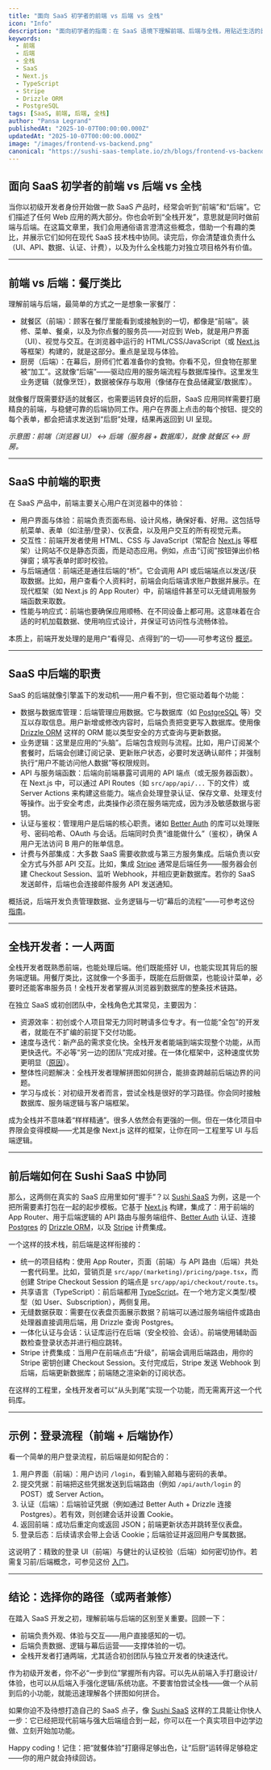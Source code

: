 ```yaml
---
title: "面向 SaaS 初学者的前端 vs 后端 vs 全栈"
icon: "Info"
description: "面向初学者的指南：在 SaaS 语境下理解前端、后端与全栈，用贴近生活的比喻并结合现代 Web 技术栈举例说明。"
keywords:
  - 前端
  - 后端
  - 全栈
  - SaaS
  - Next.js
  - TypeScript
  - Stripe
  - Drizzle ORM
  - PostgreSQL
tags: [SaaS, 前端, 后端, 全栈]
author: "Pansa Legrand"
publishedAt: "2025-10-07T00:00:00.000Z"
updatedAt: "2025-10-07T00:00:00.000Z"
image: "/images/frontend-vs-backend.png"
canonical: "https://sushi-saas-template.io/zh/blogs/frontend-vs-backend-vs-fullstack-saas"
---
```


## 面向 SaaS 初学者的前端 vs 后端 vs 全栈

当你以初级开发者身份开始做一款 SaaS 产品时，经常会听到“前端”和“后端”。它们描述了任何 Web 应用的两大部分。你也会听到“全栈开发”，意思就是同时做前端与后端。在这篇文章里，我们会用通俗语言澄清这些概念，借助一个有趣的类比，并展示它们如何在现代 SaaS 技术栈中协同。读完后，你会清楚谁负责什么（UI、API、数据、认证、计费），以及为什么全栈能力对独立项目格外有价值。

---

## 前端 vs 后端：餐厅类比

理解前端与后端，最简单的方式之一是想象一家餐厅：

- 就餐区（前端）：顾客在餐厅里能看到或接触到的一切，都像是“前端”。装修、菜单、餐桌，以及为你点餐的服务员——对应到 Web，就是用户界面（UI）、视觉与交互。在浏览器中运行的 HTML/CSS/JavaScript（或 <a href="https://nextjs.org" target="_blank" rel="noopener noreferrer">Next.js</a> 等框架）构建的，就是这部分。重点是呈现与体验。
- 厨房（后端）：在幕后，厨师们忙着准备你的食物。你看不见，但食物在那里被“加工”。这就像“后端”——驱动应用的服务端流程与数据库操作。这里发生业务逻辑（就像烹饪），数据被保存与取用（像储存在食品储藏室/数据库）。

就像餐厅既需要舒适的就餐区，也需要运转良好的后厨，SaaS 应用同样需要打磨精良的前端，与稳健可靠的后端协同工作。用户在界面上点击的每个按钮、提交的每个表单，都会把请求发送到“后厨”处理，结果再返回到 UI 呈现。

<em>示意图：前端（浏览器 UI） ↔ 后端（服务器 + 数据库），就像 就餐区 ↔ 厨房。</em>

---

## SaaS 中前端的职责

在 SaaS 产品中，前端主要关心用户在浏览器中的体验：

- 用户界面与体验：前端负责页面布局、设计风格，确保好看、好用。这包括导航菜单、表单（如注册/登录）、仪表盘，以及用户交互的所有视觉元素。
- 交互性：前端开发者使用 HTML、CSS 与 JavaScript（常配合 <a href="https://nextjs.org" target="_blank" rel="noopener noreferrer">Next.js</a> 等框架）让网站不仅是静态页面，而是动态应用。例如，点击“订阅”按钮弹出价格弹窗；填写表单时即时校验。
- 与后端通信：前端还是通往后端的“桥”。它会调用 API 或后端端点以发送/获取数据。比如，用户查看个人资料时，前端会向后端请求账户数据并展示。在现代框架（如 Next.js 的 App Router）中，前端组件甚至可以无缝调用服务端函数来取数。
- 性能与响应式：前端也要确保应用顺畅、在不同设备上都可用。这意味着在合适的时机加载数据、使用响应式设计，并保证可访问性与流畅体验。

本质上，前端开发处理的是用户“看得见、点得到”的一切——可参考这份 <a href="https://builtin.com/software-engineering-perspectives/front-end-development" target="_blank" rel="noopener noreferrer">概览</a>。

---

## SaaS 中后端的职责

SaaS 的后端就像引擎盖下的发动机——用户看不到，但它驱动着每个功能：

- 数据与数据库管理：后端管理应用数据。它与数据库（如 <a href="https://www.postgresql.org/" target="_blank" rel="noopener noreferrer">PostgreSQL</a> 等）交互以存取信息。用户新增或修改内容时，后端负责把变更写入数据库。使用像 <a href="https://orm.drizzle.team/" target="_blank" rel="noopener noreferrer">Drizzle ORM</a> 这样的 ORM 能以类型安全的方式查询与更新数据。
- 业务逻辑：这里是应用的“头脑”。后端包含规则与流程。比如，用户订阅某个套餐时，后端会创建订阅记录、更新账户状态，必要时发送确认邮件；并强制执行“用户不能访问他人数据”等权限规则。
- API 与服务端函数：后端向前端暴露可调用的 API 端点（或无服务器函数）。在 Next.js 中，可以通过 API Routes（如 <code>src/app/api/...</code> 下的文件）或 Server Actions 来构建这些能力。端点会处理登录认证、保存文章、处理支付等操作。出于安全考虑，此类操作必须在服务端完成，因为涉及敏感数据与密钥。
- 认证与鉴权：管理用户是后端的核心职责。诸如 <a href="https://better-auth.com" target="_blank" rel="noopener noreferrer">Better Auth</a> 的库可以处理账号、密码哈希、OAuth 与会话。后端同时负责“谁能做什么”（鉴权），确保 A 用户无法访问 B 用户的账单信息。
- 计费与外部集成：大多数 SaaS 需要收款或与第三方服务集成。后端负责以安全方式与外部 API 交互。比如，集成 <a href="https://stripe.com/" target="_blank" rel="noopener noreferrer">Stripe</a> 通常是后端任务——服务器会创建 Checkout Session、监听 Webhook，并相应更新数据库。若你的 SaaS 发送邮件，后端也会连接邮件服务 API 发送通知。

概括说，后端开发负责管理数据、业务逻辑与一切“幕后的流程”——可参考这份 <a href="https://builtin.com/software-engineering-perspectives/front-end-development" target="_blank" rel="noopener noreferrer">指南</a>。

---

## 全栈开发者：一人两面

全栈开发者既熟悉前端，也能处理后端。他们既能搭好 UI，也能实现其背后的服务端逻辑。用餐厅类比，这就像一个多面手，既能在后厨做菜，也能设计菜单，必要时还能客串服务员！全栈开发者掌握从浏览器到数据库的整条技术链路。

在独立 SaaS 或初创团队中，全栈角色尤其常见，主要因为：

- 资源效率：初创或个人项目常无力同时聘请多位专才。有一位能“全包”的开发者，就能在不扩编的前提下交付功能。
- 速度与迭代：新产品的需求变化快。全栈开发者能端到端实现整个功能，从而更快迭代。不必等“另一边的团队”完成对接。在一体化框架中，这种速度优势更明显（<a href="https://madewithlove.com/blog/full-stack-vs-specialized-developers-what-does-your-saas-startup-need/" target="_blank" rel="noopener noreferrer">原因</a>）。
- 整体性问题解决：全栈开发者理解拼图如何拼合，能排查跨越前后端边界的问题。
- 学习与成长：对初级开发者而言，尝试全栈是很好的学习路径。你会同时接触数据库、服务端逻辑与客户端框架。

成为全栈并不意味着“样样精通”。很多人依然会有更强的一侧。但在一体化项目中界限会变得模糊——尤其是像 Next.js 这样的框架，让你在同一工程里写 UI 与后端逻辑。

---

## 前后端如何在 Sushi SaaS 中协同

那么，这两侧在真实的 SaaS 应用里如何“握手”？以 <a href="https://www.sushi-templates.com/en" target="_blank" rel="noopener noreferrer">Sushi SaaS</a> 为例，这是一个把所需要素打包在一起的起步模板。它基于 <a href="https://nextjs.org/" target="_blank" rel="noopener noreferrer">Next.js</a> 构建，集成了：用于前端的 App Router、用于后端逻辑的 API 路由与服务端组件、<a href="https://better-auth.com" target="_blank" rel="noopener noreferrer">Better Auth</a> 认证、连接 <a href="https://www.postgresql.org/" target="_blank" rel="noopener noreferrer">Postgres</a> 的 <a href="https://orm.drizzle.team/" target="_blank" rel="noopener noreferrer">Drizzle ORM</a>，以及 <a href="https://stripe.com/" target="_blank" rel="noopener noreferrer">Stripe</a> 计费集成。

一个这样的技术栈，前后端是这样衔接的：

- 统一的项目结构：使用 App Router，页面（前端）与 API 路由（后端）共处一套代码里。比如，营销页是 <code>src/app/(marketing)/pricing/page.tsx</code>，而创建 Stripe Checkout Session 的端点是 <code>src/app/api/checkout/route.ts</code>。
- 共享语言（TypeScript）：前后端都用 <a href="https://www.typescriptlang.org/" target="_blank" rel="noopener noreferrer">TypeScript</a>。在一个地方定义类型/模型（如 User、Subscription），两侧复用。
- 无缝数据获取：需要在仪表盘页面展示数据？前端可以通过服务端组件或路由处理器直接调用后端，用 Drizzle 查询 Postgres。
- 一体化认证与会话：认证库运行在后端（安全校验、会话）。前端使用辅助函数检查登录状态并进行相应跳转。
- Stripe 计费集成：当用户在前端点击“升级”，前端会调用后端路由，用你的 Stripe 密钥创建 Checkout Session。支付完成后，Stripe 发送 Webhook 到后端，后端更新数据库；前端随之渲染新的订阅状态。

在这样的工程里，全栈开发者可以“从头到尾”实现一个功能，而无需离开这一个代码库。

---

## 示例：登录流程（前端 + 后端协作）

看一个简单的用户登录流程，前后端是如何配合的：

1) 用户界面（前端）：用户访问 <code>/login</code>，看到输入邮箱与密码的表单。
2) 提交凭据：前端把这些凭据发送到后端路由（例如 <code>/api/auth/login</code> 的 POST）或 Server Action。
3) 认证（后端）：后端验证凭据（例如通过 Better Auth + Drizzle 连接 Postgres）。若有效，则创建会话并设置 Cookie。
4) 返回前端：成功后重定向或返回 JSON；前端更新状态并跳转至仪表盘。
5) 登录后态：后续请求会带上会话 Cookie；后端验证并返回用户专属数据。

这说明了：精致的登录 UI（前端）与健壮的认证校验（后端）如何密切协作。若需复习前/后端概念，可参见这份 <a href="https://builtin.com/software-engineering-perspectives/front-end-development" target="_blank" rel="noopener noreferrer">入门</a>。

---

## 结论：选择你的路径（或两者兼修）

在踏入 SaaS 开发之初，理解前端与后端的区别至关重要。回顾一下：

- 前端负责外观、体验与交互——用户直接感知的一切。
- 后端负责数据、逻辑与幕后运营——支撑体验的一切。
- 全栈开发者打通两端，尤其适合初创团队与独立开发者的快速迭代。

作为初级开发者，你不必“一步到位”掌握所有内容。可以先从前端入手打磨设计/体验，也可以从后端入手强化逻辑/系统功底。不要害怕尝试全栈——做一个从前到后的小功能，就能迅速理解各个拼图如何拼合。

如果你迫不及待想打造自己的 SaaS 点子，像 <a href="https://www.sushi-templates.com/en" target="_blank" rel="noopener noreferrer">Sushi SaaS</a> 这样的工具能让你快人一步：它已经把现代前端与强大后端组合到一起，你可以在一个真实项目中边学边做、立刻开始加功能。

Happy coding！记住：把“就餐体验”打磨得足够出色，让“后厨”运转得足够稳定——你的用户就会持续回访。

